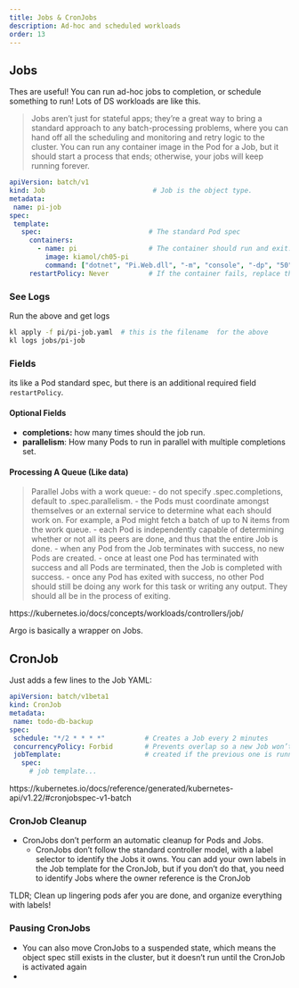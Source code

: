 ```yaml
---
title: Jobs & CronJobs
description: Ad-hoc and scheduled workloads
order: 13
---
```


## Jobs

Thes are useful!  You can run ad-hoc jobs to completion, or schedule something to run!  Lots of DS workloads are like this.

> Jobs aren’t just for stateful apps; they’re a great way to bring a standard approach to any batch-processing problems, where you can hand off all the scheduling and monitoring and retry logic to the cluster.  You can run any container image in the Pod for a Job, but it should start a process that ends; otherwise, your jobs will keep running forever.


```yaml
apiVersion: batch/v1
kind: Job                           # Job is the object type.
metadata:
 name: pi-job
spec:
 template:
   spec:                           # The standard Pod spec
     containers:
       - name: pi                  # The container should run and exit.
         image: kiamol/ch05-pi     
         command: ["dotnet", "Pi.Web.dll", "-m", "console", "-dp", "50"]
     restartPolicy: Never          # If the container fails, replace the Pod.
```


### See Logs

Run the above and get logs
```bash
kl apply -f pi/pi-job.yaml  # this is the filename  for the above
kl logs jobs/pi-job
```


### Fields

its like a Pod standard spec, but there is an additional required field `restartPolicy`.

#### Optional Fields

- **completions:**  how many times should the job run. 
- **parallelism**:  How many Pods to run in parallel with multiple completions set.  

#### Processing A Queue (Like data)

>Parallel Jobs with a work queue:
- do not specify .spec.completions, default to .spec.parallelism.
- the Pods must coordinate amongst themselves or an external service to determine what each should work on. For example, a Pod might fetch a batch of up to N items from the work queue.
- each Pod is independently capable of determining whether or not all its peers are done, and thus that the entire Job is done.
- when any Pod from the Job terminates with success, no new Pods are created.
- once at least one Pod has terminated with success and all Pods are terminated, then the Job is completed with success.
- once any Pod has exited with success, no other Pod should still be doing any work for this task or writing any output. They should all be in the process of exiting.

https://kubernetes.io/docs/concepts/workloads/controllers/job/



Argo is basically a wrapper on Jobs. 


## CronJob

Just adds a few lines to the Job YAML:

```yaml
apiVersion: batch/v1beta1
kind: CronJob
metadata:
 name: todo-db-backup
spec:
 schedule: "*/2 * * * *"          # Creates a Job every 2 minutes
 concurrencyPolicy: Forbid        # Prevents overlap so a new Job won’t be
 jobTemplate:                     # created if the previous one is running
   spec:
     # job template...
```

https://kubernetes.io/docs/reference/generated/kubernetes-api/v1.22/#cronjobspec-v1-batch

###  CronJob Cleanup

- CronJobs don’t perform an automatic cleanup for Pods and Jobs.
	- CronJobs don’t follow the standard controller model, with a label selector to identify the Jobs it owns. You can add your own labels in the Job template for the CronJob, but if you don’t do that, you need to identify Jobs where the owner reference is the CronJob

TLDR; Clean up lingering pods afer you are done, and organize everything with labels!

### Pausing CronJobs
- You can also move CronJobs to a suspended state, which means the object spec still exists in the cluster, but it doesn’t run until the CronJob is activated again
- 



